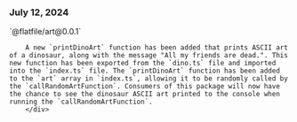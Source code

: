 ### July 12, 2024

<div style={{ display: "table", width: "auto" }}>

  <div style={{ display: "table-row", width: "auto" }}>
      <Snippet file="chips/wrappers.mdx" />
        <div style={{ float: "left", display: "table-column", paddingLeft: "30px", width: "calc(80% - 30px)" }}>
        `@flatfile/art@0.0.1`

        A new `printDinoArt` function has been added that prints ASCII art of a dinosaur, along with the message "All my friends are dead.". This new function has been exported from the `dino.ts` file and imported into the `index.ts` file. The `printDinoArt` function has been added to the `art` array in `index.ts`, allowing it to be randomly called by the `callRandomArtFunction`. Consumers of this package will now have the chance to see the dinosaur ASCII art printed to the console when running the `callRandomArtFunction`.
        </div>
  </div>

</div>
